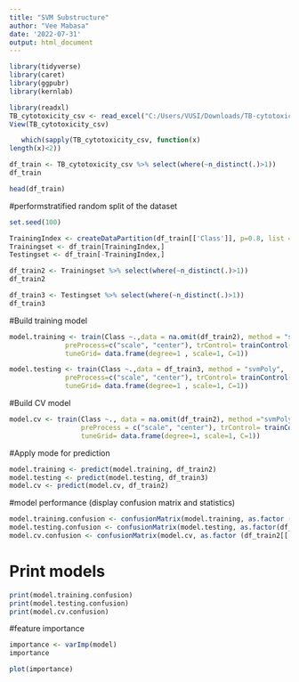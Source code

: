 ```yaml
---
title: "SVM Substructure"
author: "Vee Mabasa"
date: '2022-07-31'
output: html_document
---
```



```r
library(tidyverse)
library(caret)
library(ggpubr)
library(kernlab)
```

```r
library(readxl)
TB_cytotoxicity_csv <- read_excel("C:/Users/VUSI/Downloads/TB-cytotoxicity-csv.xlsx")
View(TB_cytotoxicity_csv)

```

```r
   which(sapply(TB_cytotoxicity_csv, function(x)
length(x)<2))
```


```r
df_train <- TB_cytotoxicity_csv %>% select(where(~n_distinct(.)>1))
df_train
```


```r
head(df_train)
```


#performstratified random split of the dataset
```r
set.seed(100)

TrainingIndex <- createDataPartition(df_train[['Class']], p=0.8, list = F)
Trainingset <- df_train[TrainingIndex,]
Testingset <- df_train[-TrainingIndex,]
```

```r
df_train2 <- Trainingset %>% select(where(~n_distinct(.)>1))
df_train2
```

```r
df_train3 <- Testingset %>% select(where(~n_distinct(.)>1))
df_train3
```


#Build training model
```r
model.training <- train(Class ~.,data = na.omit(df_train2), method = "svmPoly",
              preProcess=c("scale", "center"), trControl= trainControl(method = "none"),
              tuneGrid= data.frame(degree=1 , scale=1, C=1))
```

```r
model.testing <- train(Class ~.,data = df_train3, method = "svmPoly",
              preProcess=c("scale", "center"), trControl= trainControl(method = "none"),
              tuneGrid= data.frame(degree=1 , scale=1, C=1))
```


#Build CV model
```r
model.cv <- train(Class ~., data = na.omit(df_train2), method ="svmPoly",
                  preProcess = c("scale", "center"), trControl= trainControl(method = "cv",number = 10),
                  tuneGrid= data.frame(degree=1, scale=1, C=1))
```


#Apply mode for prediction
```r
model.training <- predict(model.training, df_train2)
model.testing <- predict(model.testing, df_train3)
model.cv <- predict(model.cv, df_train2)
```


#model performance (display confusion matrix and statistics)
```r
model.training.confusion <- confusionMatrix(model.training, as.factor (df_train2[['Class']]))
model.testing.confusion <- confusionMatrix(model.testing, as.factor(df_train3[['Class']]))
model.cv.confusion <- confusionMatrix(model.cv, as.factor (df_train2[['Class']]))
```


# Print models
```r
print(model.training.confusion)
print(model.testing.confusion)
print(model.cv.confusion)
```


#feature importance
```r
importance <- varImp(model) 
importance
```

```r
plot(importance)
```